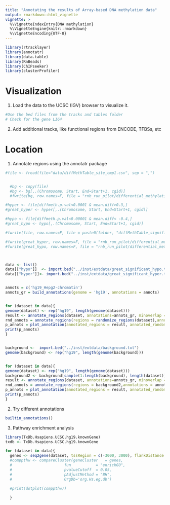 ```yaml
---
title: "Annotating the results of Array-based DNA methylation data"
output: rmarkdown::html_vignette
vignette: >
  %\VignetteIndexEntry{DNA methylation}
  %\VignetteEngine{knitr::rmarkdown}
  %\VignetteEncoding{UTF-8}
---
```


```r
library(rtracklayer)
library(annotatr)
library(data.table)
library(RnBeads)
library(ChIPseeker)
library(clusterProfiler)


```



# Visualization
1. Load the data to the UCSC (IGV) browser to visualize it. 
```r
#Use the bed files from the tracks and tables folder
# Check for the gene LIG4
```

2. Add additional tracks, like functional regions from ENCODE, TFBSs, etc


# Location 

1. Annotate regions using the annotatr package 

```r


#file <- fread(file="data/diffMethTable_site_cmp1.csv", sep = ",")


  #bg <- copy(file)
  #bg <- bg[,.(Chromosome, Start, End=Start+1, cgid)]
  #fwrite(bg, row.names=F, file = "rnb_run_pilot/differential_methylation_data/background.txt", quote = F, sep="\t",  col.names = F)

#hyper <- file[diffmeth.p.val<0.0001 & mean.diff>0.3,]
#great_hyper <- hyper[,.(Chromosome, Start, End=Start+1, cgid)]

#hypo <- file[diffmeth.p.val<0.00001 & mean.diff< -0.4,]
#great_hypo <- hypo[,.(Chromosome, Start, End=Start+1, cgid)]

#fwrite(file, row.names=F, file = paste0(folder, "diffMethTable_significant01_cmp_", i, ".txt"), quote = F, sep="\t")

#fwrite(great_hyper, row.names=F, file = "rnb_run_pilot/differential_methylation_data/great_significant_hyper.txt", quote = F, sep="\t", col.names = F)
#fwrite(great_hypo, row.names=F, file = "rnb_run_pilot/differential_methylation_data/great_significant_hypo.txt", quote = F, sep="\t", col.names = F)



data <- list()
data[["hypo"]]  <- import.bed("../inst/extdata/great_significant_hypo.txt")
data[["hyper"]]<- import.bed("../inst/extdata/great_significant_hyper.txt")


annots = c('hg19_Hepg2-chromatin')
annots_gr = build_annotations(genome = 'hg19', annotations = annots)


for (dataset in data){
genome(dataset) <- rep("hg19", length(genome(dataset)))
result <- annotate_regions(dataset, annotations=annots_gr, minoverlap = 1L, ignore.strand = TRUE, quiet = FALSE)
rnd_annots = annotate_regions(regions = randomize_regions(dataset),annotations = annots_gr,ignore.strand = TRUE)
p_annots = plot_annotation(annotated_regions = result, annotated_random = rnd_annots)
print(p_annots)
}


background <-  import.bed("../inst/extdata/background.txt")
genome(background) <- rep("hg19", length(genome(background)))


for (dataset in data){
genome(dataset) <- rep("hg19", length(genome(dataset)))
background2 <- background[sample(1:length(background), length(dataset)),]
result <- annotate_regions(dataset, annotations=annots_gr, minoverlap = 1L, ignore.strand = TRUE, quiet = FALSE)
rnd_annots = annotate_regions(regions = background2,annotations = annots_gr,ignore.strand = TRUE)
p_annots = plot_annotation(annotated_regions = result, annotated_random = rnd_annots)
print(p_annots)
}


```

2. Try different annotations 

```r

builtin_annotations()

```


3. Pathway enrichment analysis


```r


library(TxDb.Hsapiens.UCSC.hg19.knownGene)
txdb <- TxDb.Hsapiens.UCSC.hg19.knownGene

for (dataset in data){
  genes <- seq2gene(dataset, tssRegion = c(-3000, 3000), flankDistance = 3000, TxDb=txdb)
  #comppthw <- compareCluster(geneCluster   = genes,
  #                       fun           = "enrichGO",
  #                       pvalueCutoff  = 0.05,
  #                       pAdjustMethod = "BH", 
  #                       OrgDb='org.Hs.eg.db')

  #print(dotplot(comppthw))
  
  }

```



